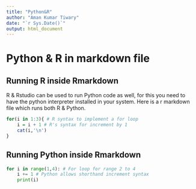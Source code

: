```yaml
---
title: "Python&R"
author: "Aman Kumar Tiwary"
date: "`r Sys.Date()`"
output: html_document
---
```


# Python & R in markdown file

## Running R inside Rmarkdown

R & Rstudio can be used to run Python code as well, for this you need to have the python interpreter installed in your system. Here is a r markdown file which runs both R & Python.

```r
for(i in 1:3){ # R syntax to implement a for loop
    i = i + 1 # R's syntax for increment by 1
    cat(i,'\n')
}
```

## Running Python inside Rmarkdown

```python
for i in range(1,4): # For loop for range 2 to 4
    i += 1 # Python allows shorthand increment syntax
    print(i)
```
